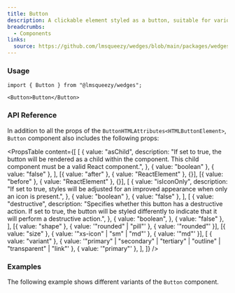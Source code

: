 ```yaml
---
title: Button
description: A clickable element styled as a button, suitable for various actions and interfaces.
breadcrumbs:
  - Components
links:
  source: https://github.com/lmsqueezy/wedges/blob/main/packages/wedges/src/components/Badge/Badge.tsx
---
```


<PreviewComponent name="button/preview" />

### Usage

```tsx
import { Button } from "@lmsqueezy/wedges";
```

```tsx showLineNumbers
<Button>Button</Button>
```

### API Reference

In addition to all the props of the `ButtonHTMLAttributes<HTMLButtonElement>`, `Button` component also includes the following props:

<PropsTable
  content={[
    [
      {
        value: "asChild",
        description:
          "If set to true, the button will be rendered as a child within the component. This child component must be a valid React component.",
      },
      { value: "boolean" },
      { value: "false" },
    ],
    [{ value: "after" }, { value: "ReactElement<HTMLElement>" }, {}],
    [{ value: "before" }, { value: "ReactElement<HTMLElement>" }, {}],
    [
      {
        value: "isIconOnly",
        description:
          "If set to true, styles will be adjusted for an improved appearance when only an icon is present.",
      },
      { value: "boolean" },
      { value: "false" },
    ],
    [
      {
        value: "destructive",
        description:
          "Specifies whether this button has a destructive action. If set to true, the button will be styled differently to indicate that it will perform a destructive action.",
      },
      {
        value: "boolean",
      },
      { value: "false" },
    ],
    [{ value: "shape" }, { value: '"rounded" | "pill"' }, { value: '"rounded"' }],
    [{ value: "size" }, { value: '"xs-icon" | "sm" | "md"' }, { value: '"md"' }],
    [
      { value: "variant" },
      { value: '"primary" | "secondary" | "tertiary" | "outline" | "transparent" | "link"' },
      { value: '"primary"' },
    ],
  ]}
/>

### Examples

The following example shows different variants of the `Button` component.

<PreviewComponent name="button/example-1" />
